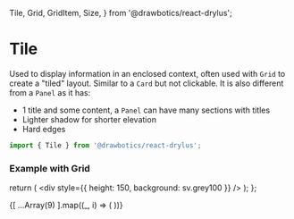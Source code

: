   Tile,
  Grid,
  GridItem,
  Size,
} from '@drawbotics/react-drylus';



# Tile
Used to display information in an enclosed context, often used with `Grid` to create a "tiled" layout. Similar to a `Card` but not clickable. It is also different from a `Panel` as it has:
- 1 title and some content, a `Panel` can have many sections with titles
- Lighter shadow for shorter elevation
- Hard edges

```jsx
import { Tile } from '@drawbotics/react-drylus';
```

<Playground component={Tile}>
  <Tile title="Some title">
    <div style={{ height: 200, background: sv.grey100 }} />
  </Tile>
</Playground>


### Example with Grid
  return (
    <Tile title="Some title">
      <div style={{ height: 150, background: sv.grey100 }} />
    </Tile>
  );
};

<Playground>
  <div
    style={{
      background: sv.backgroundColor,
      padding: '20px',
      margin: '-24px',
    }}>
    <Grid columns={3} hGutters={Size.DEFAULT} vGutters={Size.DEFAULT}>
      {[ ...Array(9) ].map((_, i) => (
        <GridItem key={i}>
          <CustomTile />
        </GridItem>
      ))}
    </Grid>
  </div>
</Playground>